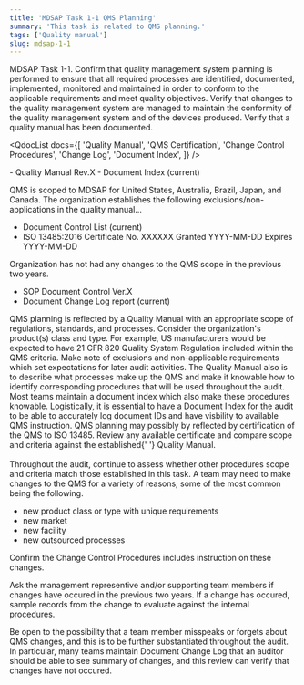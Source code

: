 ```yaml
---
title: 'MDSAP Task 1-1 QMS Planning'
summary: 'This task is related to QMS planning.'
tags: ['Quality manual']
slug: mdsap-1-1
---
```



<RegLang>
  MDSAP Task 1-1. Confirm that quality management system planning is performed to ensure that all
  required processes are identified, documented, implemented, monitored and maintained in order to
  conform to the applicable requirements and meet quality objectives. Verify that changes to the
  quality management system are managed to maintain the conformity of the quality management system
  and of the devices produced. Verify that a quality manual has been documented.
</RegLang>

<QdocList
  docs={[
    'Quality Manual',
    'QMS Certification',
    'Change Control Procedures',
    'Change Log',
    'Document Index',
  ]}
/>

<ReportLang>
- Quality Manual Rev.X
- Document Index (current)

QMS is scoped to MDSAP for United States, Australia, Brazil, Japan, and Canada.
The organization establishes the following exclusions/non-applications in the quality manual...

- Document Control List (current)
- ISO 13485:2016 Certificate No. XXXXXX Granted YYYY-MM-DD Expires YYYY-MM-DD

Organization has not had any changes to the QMS scope in the previous two years.

- SOP Document Control Ver.X
- Document Change Log report (current)

</ReportLang>

<Subtask actionitem="Review the quality manual and document index.">
  QMS planning is reflected by a <Qdoc>Quality Manual</Qdoc> with an appropriate scope of
  regulations, standards, and processes. Consider the organization's product(s) class and type. For
  example, US manufacturers would be expected to have 21 CFR 820 Quality System Regulation included
  within the QMS criteria. Make note of exclusions and non-applicable requirements which set
  expectations for later audit activities. The <Qdoc>Quality Manual</Qdoc> also is to describe what
  processes make up the QMS and make it knowable how to identify corresponding procedures that will
  be used throughout the audit. Most teams maintain a <Qdoc>document index</Qdoc> which also make
  these procedures knowable. Logistically, it is essential to have a <Qdoc>Document Index</Qdoc> for
  the audit to be able to accurately log document IDs and have visbility to available QMS
  instruction.
</Subtask>

<Subtask actionitem="Review any QMS certificates">
  QMS planning may possibly by reflected by certification of the QMS to ISO 13485. Review any
  available certificate and compare scope and criteria against the established{' '}
  <Qdoc>Quality Manual</Qdoc>. <br />
  <br />
  Throughout the audit, continue to assess whether other procedures scope and criteria match those
  established in this task.
</Subtask>

<Subtask actionitem="Review change control procedures for instruction on QMS changes.">
A team may need to make changes to the QMS for a variety of reasons, some of the most common being the following.

- new product class or type with unique requirements
- new market
- new facility
- new outsourced processes

Confirm the <Qdoc>Change Control Procedures</Qdoc> includes instruction on these changes.

</Subtask>

<Subtask actionitem="Identify if QMS changes have occurred.">
  Ask the management representive and/or supporting team members if changes have occured in the previous two years.  If a change has occured, sample records from the change to evaluate against the internal procedures.

Be open to the possibility that a team member misspeaks or forgets about QMS changes, and this is to be further substantiated throughout the audit. In particular, many teams maintain <Qdoc>Document Change Log</Qdoc> that an auditor should be able to see summary of changes, and this review can verify that changes have not occured.

</Subtask>

